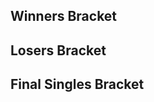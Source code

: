 {{DISPLAYTITLE:Shots Fired: ''Melee'' Singles Bracket}}{{SetGame|melee}}
{{tabs static
|name1=Overview
|link1=Shots Fired/1/Melee
|name2=Singles Pools
|link2=Shots Fired/1/Melee/Singles Pools
|name3=Singles Bracket
|link3=Shots Fired/1/Melee/Singles Bracket
|name4=Doubles Bracket
|link4=Shots Fired/1/Melee/Doubles Bracket
|This=3
}}

==Winners Bracket==

{{32DEWBracketA
|tourneylink=Shots Fired/1/Melee
|tourneyname=Shots Fired
|column-width=160
|r1m1p1=Mew2King |r1m1p1flag=us |r1m1p1score=2 |r1m1win=1
|r1m1p2=BlueFalcon |r1m1p2flag= |r1m1p2score=0
|r1m1p1char1=sheik |r1m1p2char1=cf |r1m1p1stock1=3 |r1m1p2stock1=0 |r1m1win1=1 |r1m1stage1=Dream Land
|r1m1p1char2=sheik |r1m1p2char2=cf |r1m1p1stock2=4 |r1m1p2stock2=0 |r1m1win2=1 |r1m1stage2=Dream Land
|r1m1details={{BracketMatchDetails|preview=|lrthread=|interview=|recap=|comment=|live=|vod=https://youtu.be/ku8WRZRBQ-Q}}

|r1m2p1=Junebug |r1m2p1flag=us |r1m2p1score=2 |r1m2win=1
|r1m2p2=Nando |r1m2p2flag= |r1m2p2score=1
|r1m2p1char1=sheik |r1m2p2char1=cf |r1m2p1stock1=0 |r1m2p2stock1=1 |r1m2win1=2 |r1m2stage1=Battlefield
|r1m2p1char2=sheik |r1m2p2char2=cf |r1m2p1stock2=1 |r1m2p2stock2=0 |r1m2win2=1 |r1m2stage2=Battlefield
|r1m2p1char3=sheik |r1m2p2char3=cf |r1m2p1stock3=1 |r1m2p2stock3=0 |r1m2win3=1 |r1m2stage3=Final Destination
|r1m2details={{BracketMatchDetails|preview=|lrthread=|interview=|recap=|comment=|live=|vod=https://youtu.be/rn2BheLyQZU}}

|r1m3p1=Velocity |r1m3p1flag=us |r1m3p1score={{win}} |r1m3win=1
|r1m3p2=CruzyCakes |r1m3p2flag= |r1m3p2score=

|r1m4p1=Emukiller |r1m4p1flag=us |r1m4p1score={{win}} |r1m4win=1
|r1m4p2=Face |r1m4p2flag= |r1m4p2score=

|r1m5p1=DJ Nintendo |r1m5p1flag=us |r1m5p1score=2 |r1m5win=1
|r1m5p2=Life |r1m5p2flag= |r1m5p2score=0
|r1m5p1char1=Bowser |r1m5p2char1=Fox |r1m5p1stock1=2 |r1m5p2stock1=0 |r1m5win1=1 |r1m5stage1=Dream Land
|r1m5p1char2=Bowser |r1m5p2char2=Fox |r1m5p1stock2= |r1m5p2stock2=0 |r1m5win2=1 |r1m5stage2=Pokémon Stadium
|r1m5p1char3= |r1m5p2char3= |r1m5p1stock3= |r1m5p2stock3= |r1m5win3= |r1m5stage3=
|r1m5p1char4= |r1m5p2char4= |r1m5p1stock4= |r1m5p2stock4= |r1m5win4= |r1m5stage4=
|r1m5p1char5= |r1m5p2char5= |r1m5p1stock5= |r1m5p2stock5= |r1m5win5= |r1m5stage5=
|r1m5date=March 01, 2015
|r1m5finished=
|r1m5details={{BracketMatchDetails|comment=|preview=|lrthread=|vod=|interview=|recap=}}

|r1m6p1=Smokey |r1m6p1flag= |r1m6p1score=2 |r1m6win=1
|r1m6p2=Kite |r1m6p2flag=us |r1m6p2score=0
|r1m6p1char1=fox |r1m6p2char1=fox |r1m6p1stock1=1 |r1m6p2stock1=0 |r1m6win1=1 |r1m6stage1=Dream Land
|r1m6p1char2=fox |r1m6p2char2=fox |r1m6p1stock2=2 |r1m6p2stock2=0 |r1m6win2=1 |r1m6stage2=Pokémon Stadium
|r1m6details={{BracketMatchDetails|preview=|lrthread=|interview=|recap=|comment=|live=|vod=https://youtu.be/uQwDRIskMBk}}

|r1m7p1=VaNz |r1m7p1flag=us |r1m7p1score={{win}} |r1m7win=1
|r1m7p2=Ringworm |r1m7p2flag= |r1m7p2score=

|r1m8p1=PB&J |r1m8p1flag=us |r1m8p1score={{win}} |r1m8win=1
|r1m8p2=Gohan |r1m8p2flag=us |r1m8p2score=

|r1m9p1=Zhu |r1m9p1flag=us |r1m9p1score={{win}} |r1m9win=1
|r1m9p2=Switch |r1m9p2flag= |r1m9p2score=

|r1m10p1=Sora |r1m10p1flag= |r1m10p1score={{win}} |r1m10win=1
|r1m10p2=Pitzer |r1m10p2flag= |r1m10p2score=

|r1m11p1=JMOAN |r1m11p1flag=us |r1m11p1score= |r1m11win=2
|r1m11p2=Copycat |r1m11p2flag=us |r1m11p2score={{win}}

|r1m12p1=Tian |r1m12p1flag=us |r1m12p1score=2 |r1m12win=1
|r1m12p2=Mask |r1m12p2flag= |r1m12p2score=0
|r1m12p1char1=sheik |r1m12p2char1=cf |r1m12p1stock1=2 |r1m12p2stock1=0 |r1m12win1=1 |r1m12stage1=Dream Land
|r1m12p1char2=sheik |r1m12p2char2=cf |r1m12p1stock2=1 |r1m12p2stock2=0 |r1m12win2=1 |r1m12stage2=Battlefield
|r1m12details={{BracketMatchDetails|preview=|lrthread=|interview=|recap=|comment=|live=|vod=https://youtu.be/xf9s0VkWgzA}}

|r1m13p1=The Moon |r1m13p1flag=us |r1m13p1score={{win}} |r1m13win=1
|r1m13p2=Prof Peen |r1m13p2flag= |r1m13p2score=

|r1m14p1=Veeks |r1m14p1flag= |r1m14p1score= |r1m14win=2
|r1m14p2=Sled |r1m14p2flag= |r1m14p2score={{win}}

|r1m15p1=Captain Smuckers |r1m15p1flag=us |r1m15p1score={{win}} |r1m15win=1
|r1m15p2=Jreed |r1m15p2flag= |r1m15p2score=

|r1m16p1=Spawn |r1m16p1flag= |r1m16p1score={{win}} |r1m16win=1
|r1m16p2=Jiggles |r1m16p2flag= |r1m16p2score=

|r2m1p1=Mew2King |r2m1p1flag=us |r2m1p1score={{win}} |r2m1win=1
|r2m1p2=Junebug |r2m1p2flag=us |r2m1p2score=

|r2m2p1=Velocity |r2m2p1flag=us |r2m2p1score=2 |r2m2win=1
|r2m2p2=Emukiller |r2m2p2flag=us |r2m2p2score=1
|r2m2p1char1=doc |r2m2p2char1=marth |r2m2p1stock1=0 |r2m2p2stock1=2 |r2m2win1=2 |r2m2stage1=Battlefield
|r2m2p1char2=doc |r2m2p2char2=marth |r2m2p1stock2=1 |r2m2p2stock2=0 |r2m2win2=1 |r2m2stage2=Final Destination
|r2m2p1char3=doc |r2m2p2char3=marth |r2m2p1stock3=1 |r2m2p2stock3=0 |r2m2win3=1 |r2m2stage3=Fountain of Dreams
|r2m2details={{BracketMatchDetails|preview=|lrthread=|interview=|recap=|comment=|live=|vod=https://youtu.be/AqHQSt6OnCw}}

|r2m3p1=DJ Nintendo |r2m3p1flag=us |r2m3p1score=2 |r2m3win=1
|r2m3p2=Smokey |r2m3p2flag= |r2m3p2score=0
|r2m3p1char1=fox |r2m3p2char1=fox |r2m3p1stock1=3 |r2m3p2stock1=0 |r2m3win1=1 |r2m3stage1=Battlefield
|r2m3p1char2=fox |r2m3p2char2=fox |r2m3p1stock2=3 |r2m3p2stock2=0 |r2m3win2=1 |r2m3stage2=Yoshi's Story
|r2m3details={{BracketMatchDetails|preview=|lrthread=|interview=|recap=|comment=|live=|vod=https://youtu.be/BadpLvGU760}}

|r2m4p1=VaNz |r2m4p1flag=us |r2m4p1score=2 |r2m4win=1
|r2m4p2=PB&J |r2m4p2flag=us |r2m4p2score=0
|r2m4p1char1=fox |r2m4p2char1=peach |r2m4p1stock1=0 |r2m4p2stock1=3 |r2m4win1=2 |r2m4stage1=Final Destination
|r2m4p1char2=fox |r2m4p2char2=peach |r2m4p1stock2=0 |r2m4p2stock2=1 |r2m4win2=2 |r2m4stage2=Pokémon Stadium
|r2m4details={{BracketMatchDetails|preview=|lrthread=|interview=|recap=|comment=|live=|vod=https://youtu.be/ErVZenhOOHo}}

|r2m5p1=Zhu |r2m5p1flag=us |r2m5p1score=2 |r2m5win=1
|r2m5p2=Sora |r2m5p2flag= |r2m5p2score=0
|r2m5p1char1=Falco |r2m5p2char1=Marth |r2m5p1stock1=3 |r2m5p2stock1=0 |r2m5win1=1 |r2m5stage1=Yoshi's Story
|r2m5p1char2=Falco |r2m5p2char2=Marth |r2m5p1stock2=2 |r2m5p2stock2=0 |r2m5win2=1 |r2m5stage2=Yoshi's Story
|r2m5p1char3= |r2m5p2char3= |r2m5p1stock3= |r2m5p2stock3= |r2m5win3= |r2m5stage3=
|r2m5p1char4= |r2m5p2char4= |r2m5p1stock4= |r2m5p2stock4= |r2m5win4= |r2m5stage4=
|r2m5p1char5= |r2m5p2char5= |r2m5p1stock5= |r2m5p2stock5= |r2m5win5= |r2m5stage5=
|r2m5date=March 01, 2015
|r2m5finished=
|r2m5details={{BracketMatchDetails|comment=|preview=|lrthread=|vod=https://youtu.be/-rxhXxxhiFs|interview=|recap=}}

|r2m6p1=Copycat |r2m6p1flag=us |r2m6p1score=1 |r2m6win=2
|r2m6p2=Tian |r2m6p2flag=us |r2m6p2score=2
|r2m6p1char1=sheik |r2m6p2char1=sheik |r2m6p1stock1=0 |r2m6p2stock1=2 |r2m6win1=2 |r2m6stage1=Battlefield
|r2m6p1char2=sheik |r2m6p2char2=sheik |r2m6p1stock2=1 |r2m6p2stock2=0 |r2m6win2=1 |r2m6stage2=Dream Land
|r2m6p1char3=sheik |r2m6p2char3=sheik |r2m6p1stock3=0 |r2m6p2stock3=2 |r2m6win3=2 |r2m6stage3=Pokémon Stadium
|r2m6details={{BracketMatchDetails|preview=|lrthread=|interview=|recap=|comment=|live=|vod=https://youtu.be/xTUgj62Lzzc}}

|r2m7p1=The Moon |r2m7p1flag=us |r2m7p1score={{win}} |r2m7win=1
|r2m7p2=Sled |r2m7p2flag= |r2m7p2score=

|r2m8p1=Captain Smuckers |r2m8p1flag=us |r2m8p1score={{win}} |r2m8win=1
|r2m8p2=Spawn |r2m8p2flag= |r2m8p2score=

|r3m1p1=Mew2King |r3m1p1flag=us |r3m1p1score={{win}} |r3m1win=1
|r3m1p2=Velocity |r3m1p2flag=us |r3m1p2score=

|r3m2p1=DJ Nintendo |r3m2p1flag=us |r3m2p1score=2 |r3m2win=1
|r3m2p2=VaNz |r3m2p2flag=us |r3m2p2score=1
|r3m2p1char1=fox |r3m2p2char1=peach |r3m2p1stock1=3 |r3m2p2stock1=0 |r3m2win1=1 |r3m2stage1=Yoshi's Story
|r3m2p1char2=fox |r3m2p2char2=peach |r3m2p1stock2=0 |r3m2p2stock2=1 |r3m2win2=2 |r3m2stage2=Final Destination
|r3m2p1char3=fox |r3m2p2char3=peach |r3m2p1stock3=3 |r3m2p2stock3=0 |r3m2win3=1 |r3m2stage3=Pokémon Stadium
|r3m2details={{BracketMatchDetails|preview=|lrthread=|interview=|recap=|comment=|live=|vod=https://youtu.be/29i3zFk_bXw}}

|r3m3p1=Zhu |r3m3p1flag=us |r3m3p1score=2 |r3m3win=1
|r3m3p2=Tian |r3m3p2flag=us |r3m3p2score=0
|r3m3p1char1=falco |r3m3p2char1=sheik |r3m3p1stock1=3 |r3m3p2stock1=0 |r3m3win1=1 |r3m3stage1=Battlefield
|r3m3p1char2=falco |r3m3p2char2=sheik |r3m3p1stock2=4 |r3m3p2stock2=0 |r3m3win2=1 |r3m3stage2=Dream Land
|r3m3details={{BracketMatchDetails|preview=|lrthread=|interview=|recap=|comment=|live=|vod=https://youtu.be/OKvCdKHojrM}}

|r3m4p1=The Moon |r3m4p1flag=us |r3m4p1score=2 |r3m4win=1
|r3m4p2=Captain Smuckers |r3m4p2flag=us |r3m4p2score=1
|r3m4p1char1=marth |r3m4p2char1=cf |r3m4p1stock1=2 |r3m4p2stock1=0 |r3m4win1=1 |r3m4stage1=Battlefield
|r3m4p1char2=marth |r3m4p2char2=cf |r3m4p1stock2=0 |r3m4p2stock2=1 |r3m4win2=2 |r3m4stage2=Final Destination
|r3m4p1char3=marth |r3m4p2char3=cf |r3m4p1stock3=2 |r3m4p2stock3=0 |r3m4win3=1 |r3m4stage3=Yoshi's Story
|r3m4details={{BracketMatchDetails|preview=|lrthread=|interview=|recap=|comment=|live=|vod=https://youtu.be/kX6vvHEu2pE}}

|r4m1p1=Mew2King |r4m1p1flag=us |r4m1p1score=2 |r4m1win=1
|r4m1p2=DJ Nintendo |r4m1p2flag=us |r4m1p2score=0
|r4m1p1char1=marth |r4m1p2char1=Fox |r4m1p1stock1=1 |r4m1p2stock1=0 |r4m1win1=1 |r4m1stage1=Yoshi's Story
|r4m1p1char2=Marth |r4m1p2char2=Fox |r4m1p1stock2=1 |r4m1p2stock2=0 |r4m1win2=1 |r4m1stage2=Yoshi's Story
|r4m1p1char3= |r4m1p2char3= |r4m1p1stock3= |r4m1p2stock3= |r4m1win3= |r4m1stage3=
|r4m1p1char4= |r4m1p2char4= |r4m1p1stock4= |r4m1p2stock4= |r4m1win4= |r4m1stage4=
|r4m1p1char5= |r4m1p2char5= |r4m1p1stock5= |r4m1p2stock5= |r4m1win5= |r4m1stage5=
|r4m1date=
|r4m1finished=
|r4m1details={{BracketMatchDetails|comment=|preview=|lrthread=|vod=https://youtu.be/fPW4WjjOF-c|interview=|recap=}}

|r4m2p1=Zhu |r4m2p1flag=us |r4m2p1score=1 |r4m2win=2
|r4m2p2=The Moon |r4m2p2flag=us |r4m2p2score=2
|r4m2p1char1=Falco |r4m2p2char1=Marth |r4m2p1stock1=0 |r4m2p2stock1=3 |r4m2win1=2 |r4m2stage1=Battlefield
|r4m2p1char2=Falco |r4m2p2char2=Marth |r4m2p1stock2=1 |r4m2p2stock2=0 |r4m2win2=1 |r4m2stage2=Pokémon Stadium
|r4m2p1char3=Falco |r4m2p2char3=Marth |r4m2p1stock3=0 |r4m2p2stock3=2 |r4m2win3=2 |r4m2stage3=Yoshi's Story
|r4m2p1char4= |r4m2p2char4= |r4m2p1stock4= |r4m2p2stock4= |r4m2win4= |r4m2stage4=
|r4m2p1char5= |r4m2p2char5= |r4m2p1stock5= |r4m2p2stock5= |r4m2win5= |r4m2stage5=
|r4m2date=
|r4m2finished=
|r4m2details={{BracketMatchDetails|comment=|preview=|lrthread=|vod=https://youtu.be/J-OgF6a7uQo|interview=|recap=}}
}}

==Losers Bracket==
{{32DELBracketSmwA
|tourneylink=Shots Fired/1/Melee
|tourneyname=Shots Fired
|l1placement=25-32
|l2placement=17-24
|l3placement=13-16
|l4placement=9-12
|l5placement=7-8
|l6placement=5-6
|column-width=160

|l1m1p1=BlueFalcon |l1m1p1flag= |l1m1p1score= |l1m1win=2
|l1m1p2=Nando |l1m1p2flag= |l1m1p2score={{win}}

|l1m2p1=CruzyCakes |l1m2p1flag= |l1m2p1score=1 |l1m2win=2
|l1m2p2=Face |l1m2p2flag= |l1m2p2score=2
|l1m2p1char1=Falco |l1m2p2char1=Zelda |l1m2p1stock1=2 |l1m2p2stock1=0 |l1m2win1=1 |l1m2stage1=Fountain of Dreams
|l1m2p1char2=Falco |l1m2p2char2=Sheik |l1m2p1stock2=0 |l1m2p2stock2=1 |l1m2win2=2 |l1m2stage2=Battlefield
|l1m2p1char3=Falco |l1m2p2char3=Sheik |l1m2p1stock3=0 |l1m2p2stock3=1 |l1m2win3=2 |l1m2stage3=Yoshi's Story
|l1m2p1char4= |l1m2p2char4= |l1m2p1stock4= |l1m2p2stock4= |l1m2win4= |l1m2stage4=
|l1m2p1char5= |l1m2p2char5= |l1m2p1stock5= |l1m2p2stock5= |l1m2win5= |l1m2stage5=
|l1m2date=March 01, 2015
|l1m2finished=
|l1m2details={{BracketMatchDetails|comment=|preview=|lrthread=|vod=https://youtu.be/0ZAsB8fa89s|interview=|recap=}}

|l1m3p1=Lite |l1m3p1flag= |l1m3p1score= |l1m3win=2
|l1m3p2=Kite |l1m3p2flag=us |l1m3p2score={{win}}

|l1m4p1=Ringworm |l1m4p1flag= |l1m4p1score={{win}} |l1m4win=1
|l1m4p2=Gohan |l1m4p2flag=us |l1m4p2score=

|l1m5p1=Switch |l1m5p1flag= |l1m5p1score= |l1m5win=2
|l1m5p2=Pitzer |l1m5p2flag= |l1m5p2score={{win}}

|l1m6p1=JMOAN |l1m6p1flag=us |l1m6p1score= |l1m6win=2
|l1m6p2=Mask |l1m6p2flag= |l1m6p2score={{win}}

|l1m7p1=Prof Peen |l1m7p1flag= |l1m7p1score= |l1m7win=2
|l1m7p2=Veeks |l1m7p2flag= |l1m7p2score={{win}}

|l1m8p1=Jreed |l1m8p1flag= |l1m8p1score={{win}} |l1m8win=1
|l1m8p2=Jiggles |l1m8p2flag= |l1m8p2score=

|l2m1p1=Spawn |l2m1p1flag= |l2m1p1score= |l2m1win=2
|l2m1p2=Nando |l2m1p2flag= |l2m1p2score={{win}}

|l2m2p1=Sled |l2m2p1flag= |l2m2p1score={{win}} |l2m2win=1
|l2m2p2=Face |l2m2p2flag= |l2m2p2score=

|l2m3p1=Copycat |l2m3p1flag=us |l2m3p1score={{win}} |l2m3win=1
|l2m3p2=Kite |l2m3p2flag=us |l2m3p2score=

|l2m4p1=Sora |l2m4p1flag= |l2m4p1score={{win}} |l2m4win=1
|l2m4p2=Ringworm |l2m4p2flag= |l2m4p2score=

|l2m5p1=PB&J |l2m5p1flag=us |l2m5p1score=2 |l2m5win=1
|l2m5p2=Pitzer |l2m5p2flag= |l2m5p2score=0
|l2m5p1char1=Fox |l2m5p2char1=Marth |l2m5p1stock1=3 |l2m5p2stock1=0 |l2m5win1=1 |l2m5stage1=Battlefield
|l2m5p1char2=Fox |l2m5p2char2=Falco |l2m5p1stock2=2 |l2m5p2stock2=0 |l2m5win2=1 |l2m5stage2=Pokémon Stadium
|l2m5p1char3= |l2m5p2char3= |l2m5p1stock3= |l2m5p2stock3= |l2m5win3= |l2m5stage3=
|l2m5p1char4= |l2m5p2char4= |l2m5p1stock4= |l2m5p2stock4= |l2m5win4= |l2m5stage4=
|l2m5p1char5= |l2m5p2char5= |l2m5p1stock5= |l2m5p2stock5= |l2m5win5= |l2m5stage5=
|l2m5date=March 01, 2015
|l2m5finished=
|l2m5details={{BracketMatchDetails|comment=|preview=|lrthread=|vod=|interview=|recap=}}

|l2m6p1=Smokey |l2m6p1flag= |l2m6p1score=1 |l2m6win=2
|l2m6p2=Mask |l2m6p2flag= |l2m6p2score=2
|l2m6p1char1=fox |l2m6p2char1=captain falcon |l2m6p1stock1=2 |l2m6p2stock1=0 |l2m6win1=1 |l2m6stage1=Battlefield
|l2m6p1char2=fox |l2m6p2char2=captain falcon |l2m6p1stock2=0 |l2m6p2stock2=1 |l2m6win2=2 |l2m6stage2=Dream Land
|l2m6p1char3=fox |l2m6p2char3=captain falcon |l2m6p1stock3=0 |l2m6p2stock3=1 |l2m6win3=2 |l2m6stage3=Yoshi's Story
|l2m6p1char4= |l2m6p2char4= |l2m6p1stock4= |l2m6p2stock4= |l2m6win4= |l2m6stage4=
|l2m6p1char5= |l2m6p2char5= |l2m6p1stock5= |l2m6p2stock5= |l2m6win5= |l2m6stage5=
|l2m6date=
|l2m6finished=
|l2m6details={{BracketMatchDetails|comment=|preview=|lrthread=|vod=https://youtu.be/62gsLIjoH5U|interview=|recap=}}

|l2m7p1=Emukiller |l2m7p1flag=us |l2m7p1score={{win}} |l2m7win=1
|l2m7p2=Veeks |l2m7p2flag= |l2m7p2score=

|l2m8p1=Junebug |l2m8p1flag=us |l2m8p1score=2 |l2m8win=1
|l2m8p2=Jreed |l2m8p2flag= |l2m8p2score=0
|l2m8p1char1=Sheik |l2m8p2char1=Jigglypuff |l2m8p1stock1=3 |l2m8p2stock1=0 |l2m8win1=1 |l2m8stage1=Battlefield
|l2m8p1char2=Sheik |l2m8p2char2=falco |l2m8p1stock2=3 |l2m8p2stock2=0 |l2m8win2=1 |l2m8stage2=Yoshi's Story
|l2m8p1char3= |l2m8p2char3= |l2m8p1stock3= |l2m8p2stock3= |l2m8win3= |l2m8stage3=
|l2m8p1char4= |l2m8p2char4= |l2m8p1stock4= |l2m8p2stock4= |l2m8win4= |l2m8stage4=
|l2m8p1char5= |l2m8p2char5= |l2m8p1stock5= |l2m8p2stock5= |l2m8win5= |l2m8stage5=
|l2m8date=
|l2m8finished=
|l2m8details={{BracketMatchDetails|comment=|preview=|lrthread=|vod=|interview=|recap=}}

|l3m1p1=Nando |l3m1p1flag= |l3m1p1score=2 |l3m1win=1
|l3m1p2=Sled |l3m1p2flag= |l3m1p2score=0
|l3m1p1char1=captain falcon |l3m1p2char1=dr mario |l3m1p1stock1=2 |l3m1p2stock1=0 |l3m1win1=1 |l3m1stage1=Battlefield
|l3m1p1char2=captain falcon |l3m1p2char2=dr mario |l3m1p1stock2=3 |l3m1p2stock2=0 |l3m1win2=1 |l3m1stage2=Yoshi's Story
|l3m1p1char3= |l3m1p2char3= |l3m1p1stock3= |l3m1p2stock3= |l3m1win3= |l3m1stage3=
|l3m1p1char4= |l3m1p2char4= |l3m1p1stock4= |l3m1p2stock4= |l3m1win4= |l3m1stage4=
|l3m1p1char5= |l3m1p2char5= |l3m1p1stock5= |l3m1p2stock5= |l3m1win5= |l3m1stage5=
|l3m1date=
|l3m1finished=
|l3m1details={{BracketMatchDetails|comment=|preview=|lrthread=|vod=https://youtu.be/0Yj7T6p5VhY|interview=|recap=}}

|l3m2p1=Copycat |l3m2p1flag=us |l3m2p1score=1 |l3m2win=2
|l3m2p2=Sora |l3m2p2flag= |l3m2p2score=2
|l3m2p1char1=Sheik |l3m2p2char1=Marth |l3m2p1stock1=0 |l3m2p2stock1=1 |l3m2win1=2 |l3m2stage1=Battlefield
|l3m2p1char2=Sheik |l3m2p2char2=Marth |l3m2p1stock2=2 |l3m2p2stock2=0 |l3m2win2=1 |l3m2stage2=Pokémon Stadium
|l3m2p1char3=Sheik |l3m2p2char3=fox |l3m2p1stock3=0 |l3m2p2stock3=1 |l3m2win3=2 |l3m2stage3=Yoshi's Story
|l3m2p1char4= |l3m2p2char4= |l3m2p1stock4= |l3m2p2stock4= |l3m2win4= |l3m2stage4=
|l3m2p1char5= |l3m2p2char5= |l3m2p1stock5= |l3m2p2stock5= |l3m2win5= |l3m2stage5=
|l3m2date=
|l3m2finished=
|l3m2details={{BracketMatchDetails|comment=|preview=|lrthread=|vod=https://youtu.be/jjUBV8He4QY|interview=|recap=}}

|l3m3p1=PB&J |l3m3p1flag=us |l3m3p1score=2 |l3m3win=1
|l3m3p2=Mask |l3m3p2flag= |l3m3p2score=1
|l3m3p1char1=fox |l3m3p2char1=captain falcon |l3m3p1stock1=1 |l3m3p2stock1=0 |l3m3win1=1 |l3m3stage1=Battlefield
|l3m3p1char2=fox |l3m3p2char2=captain falcon |l3m3p1stock2=0 |l3m3p2stock2=1 |l3m3win2=2 |l3m3stage2=Dream Land
|l3m3p1char3=falco |l3m3p2char3=captain falcon |l3m3p1stock3=1 |l3m3p2stock3=0 |l3m3win3=1 |l3m3stage3=Pokémon Stadium
|l3m3p1char4= |l3m3p2char4= |l3m3p1stock4= |l3m3p2stock4= |l3m3win4= |l3m3stage4=
|l3m3p1char5= |l3m3p2char5= |l3m3p1stock5= |l3m3p2stock5= |l3m3win5= |l3m3stage5=
|l3m3date=
|l3m3finished=
|l3m3details={{BracketMatchDetails|comment=|preview=|lrthread=|vod=https://youtu.be/Oz5ugoepTS4|interview=|recap=}}

|l3m4p1=Emukiller |l3m4p1flag=us |l3m4p1score={{win}} |l3m4win=1
|l3m4p2=Junebug |l3m4p2flag=us |l3m4p2score=

|l4m1p1=VaNz |l4m1p1flag=us |l4m1p1score={{win}} |l4m1win=1
|l4m1p2=Nando |l4m1p2flag= |l4m1p2score=

|l4m2p1=Velocity |l4m2p1flag=us |l4m2p1score=2 |l4m2win=1
|l4m2p2=Sora |l4m2p2flag= |l4m2p2score=0
|l4m2p1char1=doc |l4m2p2char1=marth |l4m2p1stock1=1 |l4m2p2stock1=0 |l4m2win1=1 |l4m2stage1=Battlefield
|l4m2p1char2=doc |l4m2p2char2=marth |l4m2p1stock2=3 |l4m2p2stock2=0 |l4m2win2=1 |l4m2stage2=Battlefield
|l4m2details={{BracketMatchDetails|preview=|lrthread=|interview=|recap=|comment=|live=|vod=https://youtu.be/IFUfyu-Qls0}}

|l4m3p1=Captain Smuckers |l4m3p1flag=us |l4m3p1score=2 |l4m3win=1
|l4m3p2=PB&J |l4m3p2flag=us |l4m3p2score=0
|l4m3p1char1=captain falcon |l4m3p2char1=fox |l4m3p1stock1=3 |l4m3p2stock1=0 |l4m3win1=1 |l4m3stage1=Battlefield
|l4m3p1char2=captain falcon |l4m3p2char2=fox |l4m3p1stock2=2 |l4m3p2stock2=0 |l4m3win2=1 |l4m3stage2=Yoshi's Story
|l4m3p1char3= |l4m3p2char3= |l4m3p1stock3= |l4m3p2stock3= |l4m3win3= |l4m3stage3=
|l4m3p1char4= |l4m3p2char4= |l4m3p1stock4= |l4m3p2stock4= |l4m3win4= |l4m3stage4=
|l4m3p1char5= |l4m3p2char5= |l4m3p1stock5= |l4m3p2stock5= |l4m3win5= |l4m3stage5=
|l4m3date=
|l4m3finished=
|l4m3details={{BracketMatchDetails|comment=|preview=|lrthread=|vod=https://youtu.be/w18dcgVa4vM|interview=|recap=}}

|l4m4p1=Tian |l4m4p1flag=us |l4m4p1score=2 |l4m4win=1
|l4m4p2=Emukiller |l4m4p2flag=us |l4m4p2score=0
|l4m4p1char1=sheik |l4m4p2char1=marth |l4m4p1stock1=1 |l4m4p2stock1=0 |l4m4win1=1 |l4m4stage1=Battlefield
|l4m4p1char2=sheik |l4m4p2char2=marth |l4m4p1stock2=2 |l4m4p2stock2=0 |l4m4win2=1 |l4m4stage2=Fountain of Dreams
|l4m4details={{BracketMatchDetails|preview=|lrthread=|interview=|recap=|comment=|live=|vod=https://youtu.be/MEimVO6FsCQ}}

|l5m1p1=VaNz |l5m1p1flag=us |l5m1p1score=2 |l5m1win=1
|l5m1p2=Velocity |l5m1p2flag=us |l5m1p2score=0
|l5m1p1char1=Peach |l5m1p2char1=dr mario |l5m1p1stock1=3 |l5m1p2stock1=0 |l5m1win1=1 |l5m1stage1=Final Destination
|l5m1p1char2=Peach |l5m1p2char2=dr mario |l5m1p1stock2=2 |l5m1p2stock2=0 |l5m1win2=1 |l5m1stage2=Pokémon Stadium
|l5m1p1char3= |l5m1p2char3= |l5m1p1stock3= |l5m1p2stock3= |l5m1win3= |l5m1stage3=
|l5m1p1char4= |l5m1p2char4= |l5m1p1stock4= |l5m1p2stock4= |l5m1win4= |l5m1stage4=
|l5m1p1char5= |l5m1p2char5= |l5m1p1stock5= |l5m1p2stock5= |l5m1win5= |l5m1stage5=
|l5m1date=
|l5m1finished=
|l5m1details={{BracketMatchDetails|comment=|preview=|lrthread=|vod=https://youtu.be/x06H7opG7YA|interview=|recap=}}

|l5m2p1=Captain Smuckers |l5m2p1flag=us |l5m2p1score=2 |l5m2win=1
|l5m2p2=Tian |l5m2p2flag=us |l5m2p2score=0
|l5m2p1char1=captain falcon |l5m2p2char1=sheik |l5m2p1stock1=2 |l5m2p2stock1=0 |l5m2win1=1 |l5m2stage1=Battlefield
|l5m2p1char2=captain falcon |l5m2p2char2=sheik |l5m2p1stock2=2 |l5m2p2stock2=0 |l5m2win2=1 |l5m2stage2=Final Destination
|l5m2p1char3= |l5m2p2char3= |l5m2p1stock3= |l5m2p2stock3= |l5m2win3= |l5m2stage3=
|l5m2p1char4= |l5m2p2char4= |l5m2p1stock4= |l5m2p2stock4= |l5m2win4= |l5m2stage4=
|l5m2p1char5= |l5m2p2char5= |l5m2p1stock5= |l5m2p2stock5= |l5m2win5= |l5m2stage5=
|l5m2date=
|l5m2finished=
|l5m2details={{BracketMatchDetails|comment=|preview=|lrthread=|vod=https://youtu.be/1Md0MXTsXi8|interview=|recap=}}

|l6m1p1=Zhu |l6m1p1flag=us |l6m1p1score=2 |l6m1win=1
|l6m1p2=VaNz |l6m1p2flag=us |l6m1p2score=0
|l6m1p1char1=Falco |l6m1p2char1=Peach |l6m1p1stock1=1 |l6m1p2stock1=0 |l6m1win1=1 |l6m1stage1=Dream Land
|l6m1p1char2=Falco |l6m1p2char2=Peach |l6m1p1stock2=2 |l6m1p2stock2=0 |l6m1win2=1 |l6m1stage2=Dream Land
|l6m1p1char3= |l6m1p2char3= |l6m1p1stock3= |l6m1p2stock3= |l6m1win3= |l6m1stage3=
|l6m1p1char4= |l6m1p2char4= |l6m1p1stock4= |l6m1p2stock4= |l6m1win4= |l6m1stage4=
|l6m1p1char5= |l6m1p2char5= |l6m1p1stock5= |l6m1p2stock5= |l6m1win5= |l6m1stage5=
|l6m1date=
|l6m1finished=
|l6m1details={{BracketMatchDetails|comment=|preview=|lrthread=|vod=https://youtu.be/wew1MQReIN4|interview=|recap=}}

|l6m2p1=DJ Nintendo |l6m2p1flag=us |l6m2p1score=2 |l6m2win=1
|l6m2p2=Captain Smuckers |l6m2p2flag=us |l6m2p2score=0
|l6m2p1char1=Fox |l6m2p2char1=captain falcon |l6m2p1stock1=1 |l6m2p2stock1=0 |l6m2win1=1 |l6m2stage1=Battlefield
|l6m2p1char2=Fox |l6m2p2char2=captain falcon |l6m2p1stock2=1 |l6m2p2stock2=0 |l6m2win2=1 |l6m2stage2=Battlefield
|l6m2p1char3= |l6m2p2char3= |l6m2p1stock3= |l6m2p2stock3= |l6m2win3= |l6m2stage3=
|l6m2p1char4= |l6m2p2char4= |l6m2p1stock4= |l6m2p2stock4= |l6m2win4= |l6m2stage4=
|l6m2p1char5= |l6m2p2char5= |l6m2p1stock5= |l6m2p2stock5= |l6m2win5= |l6m2stage5=
|l6m2date=
|l6m2finished=
|l6m2details={{BracketMatchDetails|comment=|preview=|lrthread=|vod=https://youtu.be/O0XNZHilEYw|interview=|recap=}}
}}
<onlyinclude>
==Final Singles Bracket==
{{DEFinalSmwBracket
|tourneylink=Shots Fired/1/Melee
|tourneyname=Shots Fired
|l1placement=4
|r2placement=3
|r3loserplacement=2
|r3winnerplacement=1
|column-width=180
|export_score=true

<!-- FROM WINNERS -->
|r1m1p1=Mew2King |r1m1p1flag=us |r1m1p1score=3
|r1m1p2=The Moon |r1m1p2flag=us |r1m1p2score=0
|r1m1win=1
|r1m1p1char1=sheik |r1m1p1stock1=3 |r1m1p2char1=marth |r1m1p2stock1=0 |r1m1win1=1 |r1m1stage1=Battlefield 
|r1m1p1char2=sheik |r1m1p1stock2=1 |r1m1p2char2=marth |r1m1p2stock2=0 |r1m1win2=1 |r1m1stage2=Yoshi's Story
|r1m1p1char3=marth |r1m1p1stock3=3 |r1m1p2char3=marth |r1m1p2stock3=0 |r1m1win3=1 |r1m1stage3=Pokémon Stadium
|r1m1p1char4= |r1m1p1stock4= |r1m1p2char4= |r1m1p2stock4= |r1m1win4= |r1m1stage4=
|r1m1p1char5= |r1m1p1stock5= |r1m1p2char5= |r1m1p2stock5= |r1m1win5= |r1m1stage5=
|r1m1date=
|r1m1finished=
|r1m1details={{BracketMatchDetails
|vod=https://youtu.be/ESPD4jQkPFE
|preview= 
|lrthread=
|interview=
|recap=
|comment=
|live=
}}

<!-- FROM LOSERS -->
|l1m1p1=Zhu |l1m1p1flag=us |l1m1p1score=2
|l1m1p2=DJ Nintendo |l1m1p2flag=us |l1m1p2score=0
|l1m1win=1
|l1m1p1char1=Falco |l1m1p1stock1=2 |l1m1p2char1=Fox |l1m1p2stock1=0 |l1m1win1=1 |l1m1stage1=Battlefield 
|l1m1p1char2=Falco |l1m1p1stock2=1 |l1m1p2char2=sheik |l1m1p2stock2=0 |l1m1win2=1 |l1m1stage2=Battlefield
|l1m1p1char3= |l1m1p1stock3= |l1m1p2char3= |l1m1p2stock3= |l1m1win3= |l1m1stage3=
|l1m1p1char4= |l1m1p1stock4= |l1m1p2char4= |l1m1p2stock4= |l1m1win4= |l1m1stage4=
|l1m1p1char5= |l1m1p1stock5= |l1m1p2char5= |l1m1p2stock5= |l1m1win5= |l1m1stage5=
|l1m1date=
|l1m1finished=
|l1m1details={{BracketMatchDetails
|vod=https://youtu.be/ompqu61G9cg
|preview= 
|lrthread=
|interview=
|recap=
|comment=
|live=
}}

<!-- LOSERS FINALS -->
|r2m1p1=The Moon |r2m1p1flag=us |r2m1p1score=3
|r2m1p2=Zhu |r2m1p2flag=us |r2m1p2score=1
|r2m1win=1
|r2m1p1char1=Marth |r2m1p1stock1=1 |r2m1p2char1=Falco |r2m1p2stock1=0 |r2m1win1=1 |r2m1stage1=Battlefield 
|r2m1p1char2=Marth |r2m1p1stock2=1 |r2m1p2char2=Falco |r2m1p2stock2=0 |r2m1win2=1 |r2m1stage2=Pokémon Stadium
|r2m1p1char3=Marth |r2m1p1stock3=0 |r2m1p2char3=Falco |r2m1p2stock3=1 |r2m1win3=2 |r2m1stage3=Dream Land
|r2m1p1char4=Marth |r2m1p1stock4=1 |r2m1p2char4=Falco |r2m1p2stock4=0 |r2m1win4=1 |r2m1stage4=Yoshi's Story
|r2m1p1char5= |r2m1p1stock5= |r2m1p2char5= |r2m1p2stock5= |r2m1win5= |r2m1stage5=
|r2m1date=
|r2m1finished=
|r2m1details={{BracketMatchDetails
|vod=https://youtu.be/H6flrf1CZHc
|preview= 
|lrthread=
|interview=
|recap=
|comment=
|live=
}}

<!-- GRAND FINALS -->
|r3m1p1=Mew2King |r3m1p1flag=us |r3m1p1score=3
|r3m1p2=The Moon |r3m1p2flag=us |r3m1p2score=0
|r3m1win=1
|r3m1p1char1=Sheik |r3m1p1stock1=2 |r3m1p2char1=Marth |r3m1p2stock1=0 |r3m1win1=1 |r3m1stage1=Final Destination 
|r3m1p1char2=Marth |r3m1p1stock2=1 |r3m1p2char2=Marth |r3m1p2stock2=0 |r3m1win2=1 |r3m1stage2=Pokémon Stadium
|r3m1p1char3=Marth |r3m1p1stock3=2 |r3m1p2char3=Marth |r3m1p2stock3=0 |r3m1win3=1 |r3m1stage3=Pokémon Stadium
|r3m1p1char4= |r3m1p1stock4= |r3m1p2char4= |r3m1p2stock4= |r3m1win4= |r3m1stage4=
|r3m1p1char5= |r3m1p1stock5= |r3m1p2char5= |r3m1p2stock5= |r3m1win5= |r3m1stage5=
|r3m1date=
|r3m1finished=
|r3m1details={{BracketMatchDetails
|vod=https://youtu.be/8lSIAqgb6Vs
|preview= 
|lrthread=
|interview=
|recap=
|comment=
|live=
}}
}}
</onlyinclude>
